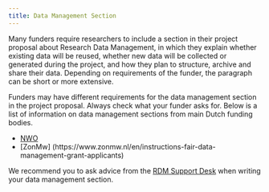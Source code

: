 ```yaml
---
title: Data Management Section
---
```


Many funders require researchers to include a section in their project proposal about Research Data Management, in which they explain whether existing data will be reused, whether new data will be collected or generated during the project, and how they plan to structure, archive and share their data. Depending on requirements of the funder, the paragraph can be short or more extensive.

Funders may have different requirements for the data management section in the project proposal. Always check what your funder asks for. Below is a list of information on data management sections from main Dutch funding bodies.

- [NWO](https://www.nwo.nl/en/research-data-management)
- [ZonMw] (https://www.zonmw.nl/en/instructions-fair-data-management-grant-applicants)

We recommend you to ask advice from the [RDM Support Desk](rdm@vu.nl) when writing your data management section.
